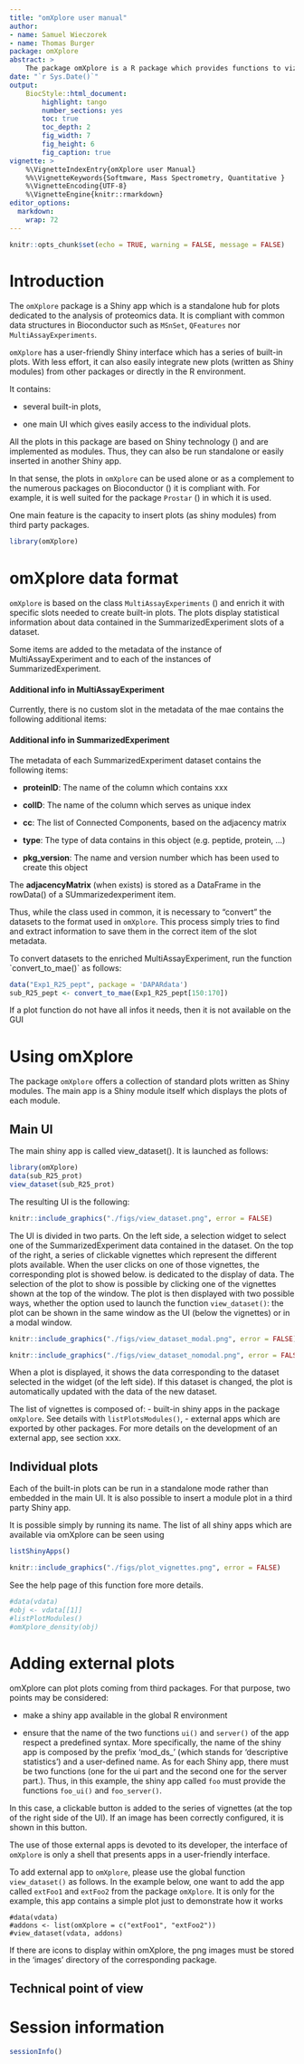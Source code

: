 ---
title: "omXplore user manual"
author: 
- name: Samuel Wieczorek
- name: Thomas Burger
package: omXplore
abstract: >
    The package omXplore is a R package which provides functions to vizualize quantitative data from label-free proteomics experiments. It can deal with common data formats in Bioconductor such as MSnSet, MultiAssayEperiments, QFeatures or even simple lists. This document covers the functionalities available in `r BiocStyle::pkg_ver('omXplore')`.
date: "`r Sys.Date()`"
output:
    BiocStyle::html_document:
        highlight: tango
        number_sections: yes
        toc: true
        toc_depth: 2
        fig_width: 7
        fig_height: 6
        fig_caption: true
vignette: >
    %\VignetteIndexEntry{omXplore user Manual}
    %%\VignetteKeywords{Softmware, Mass Spectrometry, Quantitative }
    %\VignetteEncoding{UTF-8}
    %\VignetteEngine{knitr::rmarkdown}
editor_options: 
  markdown: 
    wrap: 72
---

```{r setup, include=FALSE}
knitr::opts_chunk$set(echo = TRUE, warning = FALSE, message = FALSE)
```

# Introduction

The `omXplore` package is a Shiny app which is a standalone hub for
plots dedicated to the analysis of proteomics data. It is compliant with
common data structures in Bioconductor such as `MSnSet`, `QFeatures` nor
`MultiAssayExperiments`.

`omXplore` has a user-friendly Shiny interface which has a series of
built-in plots. With less effort, it can also easily integrate new plots
(written as Shiny modules) from other packages or directly in the R
environment.

It contains:

-   several built-in plots,

-   one main UI which gives easily access to the individual plots.

All the plots in this package are based on Shiny technology
(\url{http://shiny.rstudio.com/}) and are implemented as modules. Thus,
they can also be run standalone or easily inserted in another Shiny app.

In that sense, the plots in `omXplore` can be used alone or as a
complement to the numerous packages on Bioconductor
(\url{https://www.bioconductor.org/}) it is compliant with. For example,
it is well suited for the package `Prostar`
(\url{https://www.bioconductor.org/packages/release/bioc/html/Prostar.html}) 
in which it is used.

One main feature is the capacity to insert plots (as shiny modules) from third party packages.

```{r load_pkg}
library(omXplore)
```

# omXplore data format

`omXplore` is based on the class `MultiAssayExperiments`
(\url{https://www.bioconductor.org/packages/release/bioc/html/MultiAssayExperiment.html})
and enrich it with specific slots needed to create built-in plots.
The plots display statistical information about data contained in the SummarizedExperiment
slots of a dataset.

Some items are added to the metadata of the instance of
MultiAssayExperiment and to each of the instances of
SummarizedExperiment.

#### Additional info in MultiAssayExperiment

Currently, there is no custom slot in the metadata of the mae contains
the following additional items:

#### Additional info in SummarizedExperiment


The metadata of each SummarizedExperiment dataset contains the following
items:

-   **proteinID**: The name of the column which contains xxx

-   **colID**: The name of the column which serves as unique index

-   **cc**: The list of Connected Components, based on the adjacency
    matrix

-   **type**: The type of data contains in this object (e.g. peptide,
    protein, ...)

-   **pkg_version**: The name and version number which has been used to
    create this object


The **adjacencyMatrix** (when exists) is stored as a DataFrame in the
rowData() of a SUmmarizedexperiment item.

Thus, while the class used in common, it is necessary to "convert" the datasets to
the format used in `omXplore`. This process simply tries to find and extract information to
save them in the correct item of the slot metadata.

To convert datasets to the enriched MultiAssayExperiment, run the
function \`convert_to_mae()\` as follows:

```{r convert_to_mae}
data("Exp1_R25_pept", package = 'DAPARdata')
sub_R25_pept <- convert_to_mae(Exp1_R25_pept[150:170])
```
If a plot function do not have all infos it needs, then it is not available on the GUI

# Using omXplore

The package `omXplore` offers a collection of standard plots written as Shiny modules.
The main app is a Shiny module itself which displays the plots of each
module.

## Main UI

The main shiny app is called view_dataset(). It is launched as follows:

```{r view_dataset_modal, include=FALSE}
library(omXplore)
data(sub_R25_prot)
view_dataset(sub_R25_prot)
```

The resulting UI is the following:

```{r view_dataset_png, results='markup', fig.cap="`omXplore` interactive interface: xxxx.", echo=FALSE, out.width='100%', fig.align='center', fig.wide = TRUE}
knitr::include_graphics("./figs/view_dataset.png", error = FALSE)
```

The UI is divided in two parts. 
On the left side, a selection widget to select one of the SummarizedExperiment data contained in the dataset.
On the top of the right, a series of clickable vignettes which represent the different plots available. When the user clicks on one of those vignettes, the corresponding plot is showed below. is dedicated to the display of data. The selection of the plot to show
is possible by clicking one of the vignettes shown at the top of the window. The plot is then displayed with
two possible ways, whether the option used to launch the function `view_dataset()`: the plot can be shown in the same window as the UI (below the vignettes) or in a modal window.

```{r view_dataset_modal_png, results='markup', fig.cap="`omXplore` interactive interface with modal.", echo=FALSE, out.width='100%', fig.align='center', fig.wide = TRUE}
knitr::include_graphics("./figs/view_dataset_modal.png", error = FALSE)
```

```{r view_dataset_nomodal_png, results='markup', fig.cap="`omXplore` interactive interface without modal.", echo=FALSE, out.width='100%', fig.align='center', fig.wide = TRUE}
knitr::include_graphics("./figs/view_dataset_nomodal.png", error = FALSE)
```

When a plot is displayed, it shows the data corresponding to the dataset
selected in the widget (of the left side). If this dataset is changed, the plot is 
automatically updated with the data of the new dataset.

The list of vignettes is composed of:
- built-in shiny apps in the package `omXplore`. See details with `listPlotsModules()`,
- external apps which are exported by other packages. For more details on the
development of an external app, see section xxx.

## Individual plots

Each of the built-in plots can be run in a standalone mode rather than
embedded in the main UI. It is also possible to insert a module plot in
a third party Shiny app.

It is possible simply by running its name. The list of all shiny apps
which are available via omXplore can be seen using

```{r listShinyApps}
listShinyApps()
```



```{r vignettes_png, results='markup', fig.cap="`omXplore` interactive interface: xxxx.", echo=FALSE, out.width='100%', fig.align='center', fig.wide = TRUE}
knitr::include_graphics("./figs/plot_vignettes.png", error = FALSE)
```


See the help page of this function fore more details.

```{r ex_modules}
#data(vdata)
#obj <- vdata[[1]]
#listPlotModules()
#omXplore_density(obj)
```

# Adding external plots

omXplore can plot plots coming from third packages. For that purpose, two points may be considered:

-   make a shiny app available in the global R environment

-   ensure that the name of the two functions `ui()` and `server()` of
    the app respect a predefined syntax. More specifically, the name of
    the shiny app is composed by the prefix 'mod_ds\_' (which stands for
    'descriptive statistics') and a user-defined name. As for each Shiny
    app, there must be two functions (one for the ui part and the second
    one for the server part.). Thus, in this example, the shiny app
    called `foo` must provide the functions `foo_ui()` and
    `foo_server()`.

In this case, a clickable button is added to the series of vignettes (at the top of the right side
of the UI). If an image has been correctly configured, it is shown in this button.

The use of those external apps is devoted to its developer, the
interface of `omXplore` is only a shell that presents apps in a
user-friendly interface.

To add external app to `omXplore`, please use the global function
`view_dataset()` as follows. In the example below, one want to add the
app called `extFoo1` and `extFoo2` from the package `omXplore`. It is
only for the example, this app contains a simple plot just to
demonstrate how it works

```         
#data(vdata)
#addons <- list(omXplore = c("extFoo1", "extFoo2"))
#view_dataset(vdata, addons)
```

If there are icons to display within omXplore, the png images must be
stored in the 'images' directory of the corresponding package.

## Technical point of view

# Session information

```{r}
sessionInfo()
```
